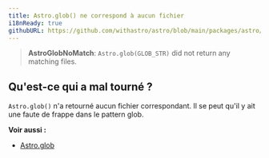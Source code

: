 ```yaml
---
title: Astro.glob() ne correspond à aucun fichier
i18nReady: true
githubURL: https://github.com/withastro/astro/blob/main/packages/astro/src/core/errors/errors-data.ts
---
```


> **AstroGlobNoMatch**: `Astro.glob(GLOB_STR)` did not return any matching files.

## Qu'est-ce qui a mal tourné ?
`Astro.glob()` n'a retourné aucun fichier correspondant. Il se peut qu'il y ait une faute de frappe dans le pattern glob.

**Voir aussi :**
-  [Astro.glob](/fr/reference/api-reference/#astroglob)
